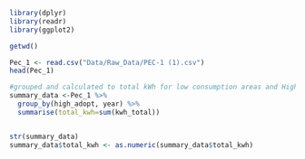 ```r
library(dplyr)
library(readr)
library(ggplot2)
```

```r
getwd()

Pec_1 <- read.csv("Data/Raw_Data/PEC-1 (1).csv")
head(Pec_1)
```

```r
#grouped and calculated to total kWh for low consumption areas and High consumption areas.
summary_data <-Pec_1 %>%
  group_by(high_adopt, year) %>%
  summarise(total_kwh=sum(kwh_total))


str(summary_data)
summary_data$total_kwh <- as.numeric(summary_data$total_kwh)
```

